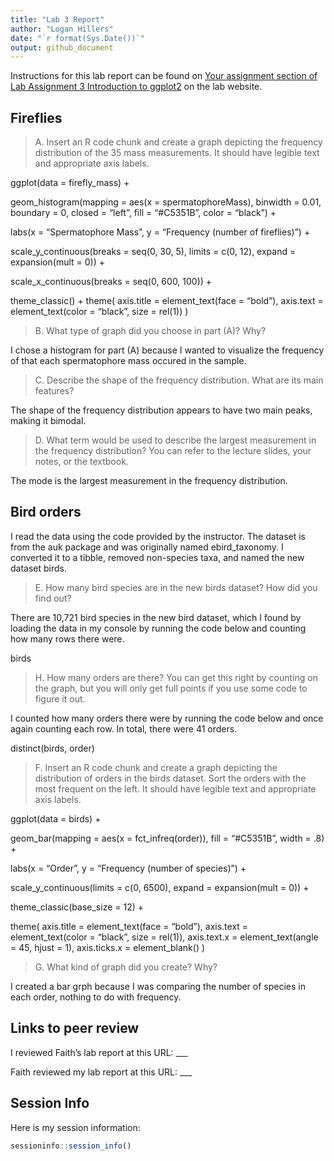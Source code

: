 ---
title: "Lab 3 Report"
author: "Logan Hillers"
date: "`r format(Sys.Date())`"
output: github_document
---

Instructions for this lab report can be found on [Your assignment section of Lab Assignment 3 Introduction to ggplot2](https://biol275-msum.github.io/introduction-to-ggplot2.html#your-assignment) on the lab website.

## Fireflies

> A. Insert an R code chunk and create a graph depicting the frequency distribution of the 35 mass measurements. It should have legible text and appropriate axis labels.

ggplot(data = firefly_mass) +
  
  geom_histogram(mapping = aes(x = spermatophoreMass), binwidth = 0.01,
                 boundary = 0, closed = "left", 
                 fill = "#C5351B", color = "black") +
  
  labs(x = "Spermatophore Mass", y = "Frequency (number of fireflies)") +
  
  scale_y_continuous(breaks = seq(0, 30, 5), limits = c(0, 12), 
                     expand = expansion(mult = 0)) +
  
  scale_x_continuous(breaks = seq(0, 600, 100)) +
  
  theme_classic() +
  theme(
    axis.title = element_text(face = "bold"),
    axis.text = element_text(color = "black", size = rel(1))
  )

> B. What type of graph did you choose in part (A)? Why?

I chose a histogram for part (A) because I wanted to visualize the frequency of that each spermatophore mass occured in the sample.

> C. Describe the shape of the frequency distribution. What are its main features?

The shape of the frequency distribution appears to have two main peaks, making it bimodal.

> D. What term would be used to describe the largest measurement in the frequency distribution? You can refer to the lecture slides, your notes, or the textbook.

The mode is the largest measurement in the frequency distribution.

## Bird orders

I read the data using the code provided by the instructor. The dataset is from the auk package and was originally named ebird_taxonomy. I converted it to a tibble, removed non-species taxa, and named the new dataset birds.


> E. How many bird species are in the new birds dataset? How did you find out?

There are 10,721 bird species in the new bird dataset, which I found by loading the data in my console by running the code below and counting how many rows there were.

birds

> H. How many orders are there? You can get this right by counting on the graph, but you will only get full points if you use some code to figure it out.

I counted how many orders there were by running the code below and once again counting each row. In total, there were 41 orders.

distinct(birds, order)

> F. Insert an R code chunk and create a graph depicting the distribution of orders in the birds dataset. Sort the orders with the most frequent on the left. It should have legible text and appropriate axis labels.

ggplot(data = birds) +
  
  geom_bar(mapping = aes(x = fct_infreq(order)), fill = "#C5351B", 
           width = .8) +
  
  labs(x = "Order", y = "Frequency (number of species)") +
  
  scale_y_continuous(limits = c(0, 6500), expand = expansion(mult = 0)) +
  
  theme_classic(base_size = 12) +
  
  theme(
    axis.title = element_text(face = "bold"),
    axis.text = element_text(color = "black", size = rel(1)),
    axis.text.x = element_text(angle = 45, hjust = 1),
    axis.ticks.x = element_blank()
  )

> G. What kind of graph did you create? Why?

I created a bar grph because I was comparing the number of species in each order, nothing to do with frequency.

## Links to peer review

I reviewed Faith's lab report at this URL: \_\_\_

Faith reviewed my lab report at this URL: \_\_\_

## Session Info

Here is my session information:

```{r}
sessioninfo::session_info()
```
